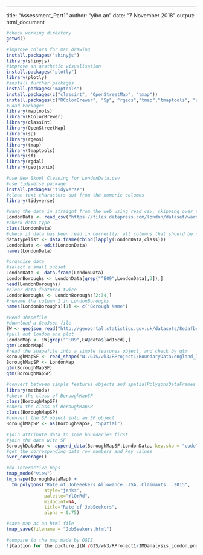 ---
title: "Assessment_Part1"
author: "yibo.an"
date: "7 November 2018"
output: html_document
```{r}
#check working directory
getwd()

#improve colors for map drawing
install.packages("shinyjs")
library(shinyjs)
#improve an aesthetic visualisation
install.packages("plotly")
library(plotly)
#install further packages
install.packages("maptools")
install.packages(c("classint", "OpenStreetMap", "tmap"))
install.packages(c("RColorBrewer", "Sp", "rgeos","tmap","tmaptools", "sf", "downloader", "rgdal", "geojsonio"))
#Load Packages
library(maptools)
library(RColorBrewer)
library(classInt)
library(OpenStreetMap)
library(sp)
library(rgeos)
library(tmap)
library(tmaptools)
library(sf)
library(rgdal)
library(geojsonio)

#use New Skool Cleaning for LondonData.csv
#use tidyverse package
install.packages("tidyverse")
#clean text characters out from the numeric columns
library(tidyverse)

#wang the data in straight from the web using read_csv, skipping over the 'n/a'
LondonData <- read_csv("https://files.datapress.com/london/dataset/ward-profiles-and-atlas/2015-09-24T14:21:24/ward-profiles-excel-version.csv", na = "n/a")
#check data type
class(LondonData)
#check if data has been read in correctly; all columns that should be numbers are read in as numeric
datatypelist <- data.frame(cbind(lapply(LondonData,class)))
LondonData <- edit(LondonData)
names(LondonData)

#organise data
#select a small subset
LondonData <- data.frame(LondonData)
LondonBoroughs <- LondonData[grep("^E09",LondonData[,3]),]
head(LondonBoroughs)
#clear data featured twice
LondonBoroughs <- LondonBoroughs[2:34,]
#rename the column 1 in LondonBoroughs
names(LondonBoroughs)[1] <- c("Borough Name")

#Read shapefile
#download a GeoJson file
EW <- geojson_read("http://geoportal.statistics.gov.uk/datasets/8edafbe3276d4b56aec60991cbddda50_2.geojson", what = "sp")
#pull out london and plot
LondonMap <- EW[grep("^E09",EW@data$lad15cd),]
qtm(LondonMap)
#read the shapefile into a simple features object, and check by qtm
BoroughMapSF <- read_shape("N:/GIS/wk3/RProject1/BoundaryData/england_lad_2011.shp", as.sf = TRUE)
BoroughMapSP <- LondonMap
qtm(BoroughMapSF)
qtm(BoroughMapSP)

#convert between simple features objects and spatialPolygonsDataFrames
library(methods)
#check the class of BoroughMapSF
class(BoroughMapSF)
#check the class of BoroughMapSP
class(BoroughMapSP)
#convert the SP object into an SF object
BoroughMapSP <- as(BoroughMapSF, "Spatial")

#join attribute data to some boundaries first
#join the data with SF
BoroughDataMap <- append_data(BoroughMapSF,LondonData, key.shp = "code", key.data = "New.code", ignore.duplicates = TRUE)
#get the corresponding data row numbers and key values
over_coverage()

#do interactive maps
tmap_mode("view")
tm_shape(BoroughDataMap) +
  tm_polygons("Rate.of.JobSeekers.Allowance..JSA..Claimants...2015",
              style="jenks",
              palette="YlOrRd",
              midpoint=NA,
              title="Rate of JobSeekers",
              alpha = 0.75)

#save map as an html file
tmap_save(filename = "JobSeekers.html")

#compare to the map made by QGIS 
![Caption for the picture.](N:/GIS/wk3/RProject1/IMDanalysis_London.png)
```

